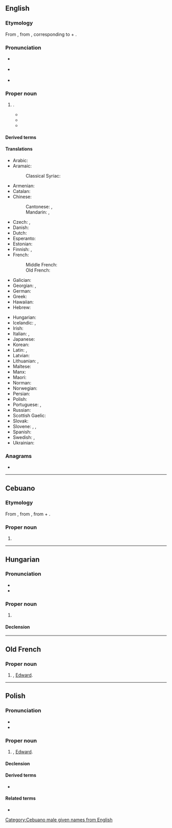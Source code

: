 ==English==
{{wikipedia}}

===Etymology===
From {{inh|en|ang|Ēadweard}}, from {{inh|ang|gem-pro|*Audawarduz}}, corresponding to {{m|en|ed||wealth, riches}} + {{m|en|ward||ward, guard}}.

===Pronunciation===
* {{a|RP}} {{IPA|/ˈɛdwəd/|lang=en}}
* {{a|US}} {{IPA|/ˈɛdwɚd/|lang=en}}
* {{hyphenation|Ed|ward|lang=en}}

===Proper noun===
{{en-proper noun}}

# {{given name|male|from=Old English}}.
#* {{quote-book|year=1605|author=William Camden|title=Remains Concerning Britain|publisher=John Russell Smith|year_published=1870|page=77|passage=The Christian humility of King '''Edward''' the Confessour brought such credit to this name, that since that time it hath been most usual in all estates.}}
#* {{quote-book|year=1765|author=Laurence Sterne|title=Tristram Shandy|volume_plain=Book IV|chapter=8|passage=Heaven is my witness! that in the warmest transport of my wishes for the prosperity of my child, I never once wished to crown his head with more glory and honour than what George or '''Edward''' would have spread around it.}}
#* {{quote-book|year=1994|author=[[w:Caroline Knapp|Caroline Knapp]]|title=The Merry Recluse: A Life in Essays|publisher=Counterpoint Press|year_published=2004|isbn=1582433135|page=169|passage=There's a world of difference between the name '''Edward''', which sounds rather regal and stuffy (Edwardian) and the name Eddie, which sounds like a guy on the bus.}}

====Derived terms====
{{der3|lang=en|[[Ed]]
|[[Eddie]]
|[[Eddy]]
|[[Ned]]
|[[Prince Edward County]]
|[[Ted]]
|[[Teddie]]
|[[Teddy]]}}

====Translations====
{{trans-top|male given name}}
* Arabic: {{t|ar|إِدْوَارْد|m}}
* Aramaic:
*: Classical Syriac: {{t|syc|ܐܕܘܪܕ|m|tr=ʔedwa:rd|sc=Syrc}}
* Armenian: {{t|hy|Էդվարդ}}
* Catalan: {{t|ca|Eduard}}
* Chinese:
*: Cantonese: {{t|yue|愛德華}}, {{t|yue|爱德华|tr=oi3 dak1 waa4}}
*: Mandarin: {{t+|cmn|愛德華}}, {{t+|cmn|爱德华|tr=Àidéhuá}}
* Czech: {{t|cs|Edvard|m}}, {{t+|cs|Eduard|m}}
* Danish: {{t|da|Edvard}}
* Dutch: {{t+|nl|Edward}}
* Esperanto: {{t|eo|Eduardo}}
* Estonian: {{t|et|Eduard}}
* Finnish: {{t+|fi|Edvard}}, {{t+|fi|Eetu}}
* French: {{t+|fr|Édouard}}
*: Middle French: {{t|frm|Edouard}}
*: Old French: {{t|fro|Edward}}
* Galician: {{t|gl|Eduardo}}
* Georgian: {{t|ka|ედუარდი}}, {{t|ka|ედვარდი}}
* German: {{t+|de|Eduard}}
* Greek: {{t+|el|Εδουάρδος|m}}
* Hawaiian: {{t|haw|Ekewaka}}
* Hebrew: {{t|he|אדוארד|m|tr=edvard|sc=Hebr}}
{{trans-mid}}
* Hungarian: {{t+|hu|Edvárd}}
* Icelandic: {{t+|is|Eðvarð}}, {{t+|is|Játvarður|m}}
* Irish: {{t|ga|Éadbhard}}
* Italian: {{t+|it|Edoardo}}, {{t+|it|Eduardo}}
* Japanese: {{t|ja|エドワード|tr=Edowādo}}
* Korean: {{t-needed|ko}}
* Latin: {{t|la|Eduardus}}, {{t|la|Edwardus|m}}
* Latvian: {{t|lv|Eduards}}
* Lithuanian: {{t+|lt|Eduardas}}, {{t+|lt|Edvardas}}
* Maltese: {{t|mt|Dwardu}}
* Manx: {{t|gv|Edard}}
* Maori: {{t|mi|Eruera}}
* Norman: {{t|nrf|Êdouard|m}}
* Norwegian: {{t+|no|Edvard}}
* Persian: {{t|fa|ادوارد|tr=Edvârd|sc=fa-Arab}}
* Polish: {{t+|pl|Edward|m-pr}}
* Portuguese: {{t+|pt|Eduardo}}, {{t+|pt|Duarte}}
* Russian: {{t+|ru|Э́дуард}}
* Scottish Gaelic: {{t|gd|Eideard}}
* Slovak: {{t|sk|Eduard}}
* Slovene: {{t+|sl|Édvard|m}}, {{t|sl|Édi|m}}, {{t|sl|Édo|m}}
* Spanish: {{t+|es|Eduardo}}
* Swedish: {{t+|sv|Edvard}}, {{t+|sv|Edward}}
* Ukrainian: {{t|uk|Едуард|tr=Edouard|sc=Cyrl}}
{{trans-bottom}}

===Anagrams===
* {{anagrams|en|drawed|wadder|warded}}

----

==Cebuano==

===Etymology===
From {{der|ceb|en|Edward}}, from {{der|ceb|ang|Ēadweard}}, from {{m|ang|eād||rich}} + {{m|ang|weard||guard}}.

===Proper noun===
{{head|ceb|noun}}

# {{given name|male|from=Old English|lang=ceb|dot=|A=a}}

[[Category:Cebuano male given names from English]]

----

==Hungarian==

===Pronunciation===
* {{hu-IPA|edvárd}}
* {{hyphenation|Ed|ward|lang=hu}}

===Proper noun===
{{head|hu|proper noun}}

# {{l|en|Edward}}

====Declension====
{{hu-infl-nom|Edwardo|o}}{{hu-pos-otok|Edward|j|jai}}

----

==Old French==

===Proper noun===
{{fro-proper noun|m}}

# {{given name|male|lang=fro}}, [[#English|Edward]].

----

==Polish==

===Pronunciation===
* {{pl-IPA}}
* {{audio|Pl-Edward.ogg|Audio|lang=pl}}

===Proper noun===
{{head|pl|proper noun|g=m}}

# {{given name|male|lang=pl}}, [[#English|Edward]].

====Declension====
{{pl-decl-noun
|Edward|Edwardowie
|Edwarda|Edwardów
|Edwardowi|Edwardom
|Edwarda|Edwardów
|Edwardem|Edwardami
|Edwardzie|Edwardach
|Edwardzie|Edwardowie
}}

====Derived terms====
* {{l|pl|Edek}}

====Related terms====
* {{l|pl|Edwarda|g=f}}